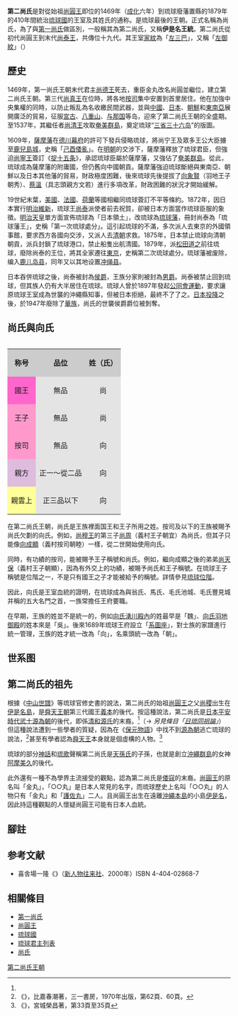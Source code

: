 {{Royal house|
|surname        =第二尚氏
|estate         =
|coat of arms   =[[File:Hidari_mitsudomoe.svg|100px]]
|country        =[[琉球王國|琉球王國]]<br />（今屬[[日本|日本]][[沖繩縣|沖繩縣]]）
|parent house   =[[天孫氏|天孫氏]]？<br />[[清和源氏|清和源氏]]？<ref name="minamoto">根據《[[中山世鑑|中山世鑑]]》的說法，日本清和源氏的武士源為朝戰敗後逃亡琉球，在琉球誕下一子舜天；尚圓王是舜天的後代。</ref>
|titles         =[[琉球國中山王|琉球國中山王]]
|founder        =[[尚圓王|尚圓王]]
|final ruler    =[[尚泰王|尚泰王]]
|current head   =[[尚衛|尚衛]]
|founding year  =1469年
|dissolution    =
|deposition     =1879年<br />琉球國被[[大日本帝國|大日本帝國]]兼併
|nationality    =[[琉球民族|琉球民族]]
|cadet branches =[[王子|王子]][[御殿|御殿]]、[[按司|按司]][[御殿|御殿]]等
}}
'''第二尚氏'''是對從始祖[[尚圓王|尚圓王]]即位的1469年（[[成化|成化]]六年）到琉球廢藩置縣的1879年的410年間統治[[琉球國|琉球國]]的王室及其姓氏的通称。是琉球最後的王朝。正式名稱為尚氏，為了與[[第一尚氏|第一尚氏]]做區別，一般稱其為第二尚氏，又稱'''伊是名王統'''。第二尚氏從初代尚圓王到末代[[尚泰王|尚泰王]]，共傳位十九代。其王室[[家紋|家紋]]為「[[左三巴|左三巴]]」，又稱「[[左御紋|左御紋]]」（{{ryu|r=左御紋|kn=フィジャイグムン|rm=hwijai gumun|f=h}}）

== 歷史 ==
{{琉球歷史|隱藏=1}}
1469年，第一尚氏王朝末代君主[[尚德王|尚德王]]死去，重臣金丸改名尚圓並繼位，建立第二尚氏王朝。第三代[[尚真王|尚真王]]在位時，將各地[[按司|按司]]集中安置到首里居住。他在加強中央集權的同時，以防止叛乱為名收繳民間武器，並與[[中國|中國]]、[[日本|日本]]、[[朝鮮|朝鮮]]和[[東南亞|東南亞]]展開廣泛的貿易，征服[[宮古群島|宮古]]、[[八重山群島|八重山]]、[[与那国岛|与那国]]等岛，迎來了第二尚氏王朝的全盛期。至1537年，其繼任者[[尚清王|尚清王]]攻取[[奄美群島|奄美群島]]，奠定琉球“[[三省三十六岛|三省三十六岛]]”的版圖。

1609年，[[薩摩藩|薩摩藩]]在[[德川幕府|德川幕府]]的許可下發兵侵略琉球，將尚宁王及眾多王公大臣擄至[[鹿兒島城|鹿兒島城]]，史稱「[[己酉倭亂|己酉倭亂]]」。在[[明朝|明朝]]的交涉下，薩摩藩釋放了琉球君臣，但強迫[[尚寧王|尚寧王]]簽訂《[[掟十五条|掟十五条]]》，承認琉球臣屬於薩摩藩，又強佔了[[奄美群島|奄美群島]]。從此，琉球成為薩摩藩的附庸國，但仍舊向中國朝貢。薩摩藩強迫琉球斷絕與東南亞、朝鮮以及日本其他藩的貿易，財政極度困難，後來琉球先後提拔了[[向象賢|向象賢]]（羽地王子朝秀）、[[蔡溫|蔡溫]]（具志頭親方文若）進行多項改革，財政困難的狀況才開始緩解。

19世紀末葉，[[美國|美國]]、[[法國|法國]]、[[荷蘭|荷蘭]]等國相繼同琉球簽訂不平等條約。1872年，因日本實行[[明治維新|明治維新]]，琉球王[[尚泰|尚泰]]派使者前去祝賀，卻被日本方面當作琉球臣服的象徵。[[明治天皇|明治天皇]]單方面宣佈琉球為「日本領土」，改琉球為[[琉球藩|琉球藩]]，冊封尚泰為「琉球藩王」，史稱「第一次琉球處分」。這引起琉球的不滿，多次派人去東京的外國領事館，要求西方各國向交涉，又派人去[[清朝|清朝]]求救。1875年，日本禁止琉球向清朝朝貢，派兵封鎖了琉球港口，禁止船隻出航清國。1879年，派[[松田道之|松田道之]]前往琉球，廢除尚泰的王位，將其全家遷往[[東京|東京]]，史稱第二次琉球處分。琉球藩被废除，编入[[鹿儿岛县|鹿儿岛县]]，同年又以其地设置[[冲绳县|冲绳县]]。

日本吞併琉球之後，尚泰被封為[[侯爵|侯爵]]，王族分家則被封為[[男爵|男爵]]。尚泰被禁止回到琉球，但其族人仍有大半居住在琉球。琉球人曾於1897年發起[[公同會運動|公同會運動]]，要求讓原琉球王室成為世襲的沖繩縣知事，但被日本拒絕，最終不了了之。[[日本投降|日本投降]]之後，於1947年廢除了[[華族_(日本)|華族]]，尚氏的世襲侯爵爵位被剝奪。

== 尚氏與向氏 ==
<TABLE border="0" align="right" cellpadding="3">
    <TR>
      <TD align="center" bgcolor="#cccccc">'''称号'''</TD>
      <TD bgcolor="#cccccc" align="center">'''品位'''</TD>
      <TD align="center" bgcolor="#cccccc">'''姓（氏）'''</TD>
    </TR>
    <TR>
      <TD align="center" bgcolor="#ff66cc">國王</TD>
      <TD align="center" bgcolor="#e4e4e4">無品</TD>
      <TD align="center" bgcolor="#e4e4e4">尚</TD>
    </TR>
    <TR>
      <TD align="center" bgcolor="#ff99cc">王子</TD>
      <TD align="center" bgcolor="#e4e4e4">無品</TD>
      <TD align="center" bgcolor="#e4e4e4">尚</TD>
    </TR>
    <TR>
      <TD align="center" bgcolor="#ff99cc">按司</TD>
      <TD align="center" bgcolor="#e4e4e4">無品</TD>
      <TD align="center" bgcolor="#e4e4e4">向</TD>
    </TR>
    <TR>
      <TD bgcolor="#debcde" align="center">親方</TD>
      <TD align="center" bgcolor="#e4e4e4">正一～從二品</TD>
      <TD align="center" bgcolor="#e4e4e4">向</TD>
    </TR>
    <TR>
      <TD align="center" bgcolor="#ffff99">親雲上</TD>
      <TD align="center" bgcolor="#e4e4e4">正三品以下</TD>
      <TD align="center" bgcolor="#e4e4e4">向</TD>
    </TR>
</TABLE>
在第二尚氏王朝，尚氏是王族裡面国王和王子所用之姓。按司及以下的王族被賜予尚氏欠劃的向氏。例如，[[尚穆王|尚穆王]]的第三子[[尚周|尚周]]（義村王子朝宜）為尚氏，但其子只能像[[向成顯|向成顯]]（義村按司朝睦）一樣，從二世開始使用向氏。

同時，有功績的按司，能被賜予王子稱號和尚氏。例如，繼向成顯之後的弟弟[[尚天保|尚天保]]（義村王子朝顯），因為有外交上的功績，被賜予尚氏和王子稱號。在琉球王子稱號是位階之一，不是只有國王之子才能被給予的稱號。詳情參見[[琉球位階|琉球位階]]。

因此，向氏是王室血統的證明，在琉球成為與翁氏、馬氏、毛氏池城、毛氏豐見城并稱的五大名門之首，一族常擔任王府要職。

在早期，王族的姓並不是統一的，例如[[向氏湧川殿內|向氏湧川殿內]]的姓最早是「魏」、[[向氏羽地御殿|向氏羽地御殿]]的姓本來是「吳」。後來1689年琉球王府設立「[[系圖座|系圖座]]」，對士族的家譜進行統一管理，王族的姓才統一改為「向」，名乘頭統一改為「朝」。
== 世系图 ==
<center>
{{chart/start}}
{{chart | | | | | | | | | Ji |Ji=[[尚稷|尚稷]]<br>(?-1434)
|boxstyle_ Ji=border-width:1px;
}}
{{chart | | | | | | | | | |)|-|-|-|.| }}
{{chart | | | | | | | | | Yu | | Xw |Yu=<sup>(1)</sup>[[尚圓王|尚圓王]]<br>(1415-1476)|Xw=<sup>(2)</sup>[[尚宣威王|尚宣威王]]<br>(1430-1477)}}
{{chart | | | | | | | | | |!}}
{{chart | | | | | | | | | Zh |Zh=<sup>(3)</sup>
[[尚真王|尚真王]]<br>(1465-1527)}}
{{chart | |,|-|-|-|-|-|-|-|(}}
{{chart | Wh | | | | | | Qi |Wh=[[尚維衡|尚維衡]]<br>(1494-1540)|Qi=<sup>(4)</sup>[[尚清王|尚清王]]<br>(1497-1555)
|boxstyle_ Wh=border-width:1px;
}}
{{chart | |!| | | | | | | |!}}
{{chart | Hy | | | | | | Yu |Hy=[[尚弘業|尚弘業]]<br>(1512-1576)|Yu=<sup>(5)</sup>[[尚元王|尚元王]]<br>(1528-1572)
|boxstyle_ Hy=border-width:1px;
}}
{{chart | |!| | | |,|-|-|-|(}}
{{chart | Yi | | Yo| | Ji |Yi=[[尚懿|尚懿]]<br>(?-1584)|Yo=<sup>(6)</sup>[[尚永王|尚永王]]<br>(1559-1588)|Ji=[[尚久|尚久]]<br>(1560-1620)
|boxstyle_ Yi=border-width:1px;
|boxstyle_ Ji=border-width:1px;
}}
{{chart | |!| | | | | | | |!}}
{{chart | Ni | | | | | | Fe |Ni=<sup>(7)</sup>[[尚寧王|尚寧王]]<br>(1564-1620)|Fe=<sup>(8)</sup>[[尚豐王|尚豐王]]<br>(1590-1640)}}
{{chart | | | | | |,|-|-|-|(}}
{{chart | | | | | Xi | | Zh |Xi=<sup>(8)</sup>[[尚賢王|尚賢王]]<br>(1625-1647)|Zh=<sup>(10)</sup>[[尚質王|尚質王]]<br>(1629-1688)}}
{{chart | | | | | | | | | |!}}
{{chart | | | | | | | | | Zh |Zh=<sup>(11)</sup>[[尚貞王|尚貞王]]<br>(1645-1709)}}
{{chart | | | | | | | | | |!}}
{{chart |border=1| | | | | | | | | Ch |Ch=[[尚純|尚純]]<br>(1660-1707)}}
{{chart | | | | | | | | | |!}}
{{chart | | | | | | | | | Yi |Yi=<sup>(12)</sup>[[尚益王|尚益王]]<br>(1678-1712)}}
{{chart | | | | | | | | | |!}}
{{chart | | | | | | | | | Ji |Ji=<sup>(13)</sup>[[尚敬王|尚敬王]]<br>(1700-1752)}}
{{chart | | | | | | | | | |!}}
{{chart | | | | | | | | | Mu |Mu=<sup>(14)</sup>[[尚穆王|尚穆王]]<br>(1739-1794)}}
{{chart | | | | | | | | | |!}}
{{chart | | | | | | | | | Zh |Zh=[[尚哲|尚哲]]<br>(1759-1788)
|boxstyle_ Zh=border-width:1px;
}}
{{chart | | | | | |,|-|-|-|(}}
{{chart | | | | | We | | Ha |We=<sup>(15)</sup>[[尚溫王|尚溫王]]<br>(1784-1802)|Ha=<sup>(17)</sup>[[尚灝王|尚灝王]]<br>(1787-1834)}}
{{chart | | | | | |!| | | |!}}
{{chart | | | | | Ch | | Yu |Ch=<sup>(16)</sup>[[尚成王|尚成王]]<br>(1800-1803)|Yu=<sup>(18)</sup>[[尚育王|尚育王]]<br>(1813-1847)}}
{{chart | | | | | | | | | |!}}
{{chart | | | | | | | | | Ta |Ta=<sup>(19)</sup>[[尚泰王|尚泰王]]<br>(1843-1901)}}
{{chart | | | | | | | | | |!}}
{{chart |border=1| | | | | | | | | Di |Di=[[尚典|尚典]]<br>(1864-1920)}}
{{chart | | | | | | | | | |!}}
{{chart |border=1| | | | | | | | | Ch |Ch=[[尚昌|尚昌]]<br>(1888-1923)}}
{{chart | | | | | | | | | |!}}
{{chart |border=1| | | | | | | | | Yu |Yu=[[尚裕|尚裕]]<br>(1918-1996)}}
{{chart | | | | | | | | | |!}}
{{chart |border=1| | | | | | | | | We |We=[[尚衛|尚衛]]<br>(1950-)}}
{{chart/end}}
</center>

== 第二尚氏的祖先 ==
根據《[[中山世譜|中山世譜]]》等琉球官修史書的說法，第二尚氏的始祖[[尚圓王|尚圓王]]之父[[尚稷|尚稷]]出生在[[伊是名島|伊是名島]]，是[[舜天王朝|舜天王朝]]第三代國王[[義本|義本]]的後代。按這種說法，第二尚氏是[[日本|日本]][[平安時代|平安時代]][[武士_(日本)|武士]][[源為朝|源為朝]]的後代，即係[[清和源氏|清和源氏]]的末裔。<ref name="minamoto"/>（→ ''另見條目「[[日琉同祖論|日琉同祖論]]」''）但這種說法遭到一些學者的質疑，因為在《[[保元物語|保元物語]]》中找不到[[源為朝|源為朝]]逃亡琉球的說法，<ref>《{{lang|ja|新稿・沖縄の歴史}}》，比嘉春潮著，三一書房，1970年出版，第62頁、60頁。</ref>甚至有學者認為[[舜天|舜天王]]本身就是個虛構的人物。<ref>《{{lang|ja|琉球の歴史}}》，宮城榮昌著，第33頁至35頁</ref>

琉球的部分[[神話|神話]]和[[琉歌|琉歌]]聲稱第二尚氏是[[天孫氏|天孫氏]]的子孫，也就是創立[[沖繩群島|沖繩群島]]的女神[[阿摩美久|阿摩美久]]的後代。

此外還有一種不為學界主流接受的觀點，認為第二尚氏是[[倭寇|倭寇]]的末裔。[[尚圓王|尚圓王]]的原名叫「金丸」，「○○丸」是日本人常見的名字，而琉球歷史上名叫「○○丸」的人物只有「金丸」和「[[護佐丸|護佐丸]]」二人。且尚圓王出生在遠離[[沖繩本島|沖繩本島]]的小島[[伊是名島|伊是名]]，因此持這種觀點的人懷疑尚圓王可能有日本人血統。

== 腳註==
{{reflist}}

== 参考文献 ==
* 喜舎場一隆《{{lang|ja|琉球・尚氏のすべて}}》（[[新人物往来社|新人物往来社]]、2000年）ISBN 4-404-02868-7

== 相關條目 ==
*[[第一尚氏|第一尚氏]]
*[[尚圓王|尚圓王]]
*[[琉球國|琉球國]]
*[[琉球君主列表|琉球君主列表]]
*[[尚氏|尚氏]]

{{琉球歷代君主}}

[[Category:第二尚氏王朝|]]